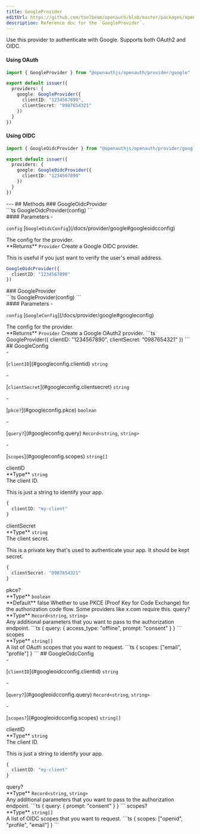 ```yaml
---
title: GoogleProvider
editUrl: https://github.com/toolbeam/openauth/blob/master/packages/openauth/src/provider/google.ts
description: Reference doc for the `GoogleProvider`.
---
```



<div class="tsdoc">
<Section type="about">
Use this provider to authenticate with Google. Supports both OAuth2 and OIDC.

#### Using OAuth

```ts {5-8}
import { GoogleProvider } from "@openauthjs/openauth/provider/google"

export default issuer({
  providers: {
    google: GoogleProvider({
      clientID: "1234567890",
      clientSecret: "0987654321"
    })
  }
})
```

#### Using OIDC

```ts {5-7}
import { GoogleOidcProvider } from "@openauthjs/openauth/provider/google"

export default issuer({
  providers: {
    google: GoogleOidcProvider({
      clientID: "1234567890"
    })
  }
})
```
</Section>
---
## Methods
### GoogleOidcProvider
<Segment>
<Section type="signature">
```ts
GoogleOidcProvider(config)
```
</Section>
<Section type="parameters">
#### Parameters
- <p><code class="key">config</code> [<code class="type">GoogleOidcConfig</code>](/docs/provider/google#googleoidcconfig)</p>
The config for the provider.
</Section>
<InlineSection>
**Returns** <code class="type">Provider</code>
</InlineSection>
Create a Google OIDC provider.

This is useful if you just want to verify the user's email address.
```ts
GoogleOidcProvider({
  clientID: "1234567890"
})
```
</Segment>
### GoogleProvider
<Segment>
<Section type="signature">
```ts
GoogleProvider(config)
```
</Section>
<Section type="parameters">
#### Parameters
- <p><code class="key">config</code> [<code class="type">GoogleConfig</code>](/docs/provider/google#googleconfig)</p>
The config for the provider.
</Section>
<InlineSection>
**Returns** <code class="type">Provider</code>
</InlineSection>
Create a Google OAuth2 provider.
```ts
GoogleProvider({
  clientID: "1234567890",
  clientSecret: "0987654321"
})
```
</Segment>
## GoogleConfig
<Segment>
<Section type="parameters">
- <p>[<code class="key">clientID</code>](#googleconfig.clientid) <code class="primitive">string</code></p>
- <p>[<code class="key">clientSecret</code>](#googleconfig.clientsecret) <code class="primitive">string</code></p>
- <p>[<code class="key">pkce?</code>](#googleconfig.pkce) <code class="primitive">boolean</code></p>
- <p>[<code class="key">query?</code>](#googleconfig.query) <code class="primitive">Record</code><code class="symbol">&lt;</code><code class="primitive">string</code>, <code class="primitive">string</code><code class="symbol">&gt;</code></p>
- <p>[<code class="key">scopes</code>](#googleconfig.scopes) <code class="primitive">string</code><code class="symbol">[]</code></p>
</Section>
</Segment>
<NestedTitle id="googleconfig.clientid" Tag="h4" parent="GoogleConfig.">clientID</NestedTitle>
<Segment>
<Section type="parameters">
<InlineSection>
**Type** <code class="primitive">string</code>
</InlineSection>
</Section>
The client ID.

This is just a string to identify your app.
```ts
{
  clientID: "my-client"
}
```
</Segment>
<NestedTitle id="googleconfig.clientsecret" Tag="h4" parent="GoogleConfig.">clientSecret</NestedTitle>
<Segment>
<Section type="parameters">
<InlineSection>
**Type** <code class="primitive">string</code>
</InlineSection>
</Section>
The client secret.

This is a private key that's used to authenticate your app. It should be kept secret.
```ts
{
  clientSecret: "0987654321"
}
```
</Segment>
<NestedTitle id="googleconfig.pkce" Tag="h4" parent="GoogleConfig.">pkce?</NestedTitle>
<Segment>
<Section type="parameters">
<InlineSection>
**Type** <code class="primitive">boolean</code>
</InlineSection>
</Section>

<InlineSection>
**Default** false
</InlineSection>
Whether to use PKCE (Proof Key for Code Exchange) for the authorization code flow.
Some providers like x.com require this.
</Segment>
<NestedTitle id="googleconfig.query" Tag="h4" parent="GoogleConfig.">query?</NestedTitle>
<Segment>
<Section type="parameters">
<InlineSection>
**Type** <code class="primitive">Record</code><code class="symbol">&lt;</code><code class="primitive">string</code>, <code class="primitive">string</code><code class="symbol">&gt;</code>
</InlineSection>
</Section>
Any additional parameters that you want to pass to the authorization endpoint.
```ts
{
  query: {
    access_type: "offline",
    prompt: "consent"
  }
}
```
</Segment>
<NestedTitle id="googleconfig.scopes" Tag="h4" parent="GoogleConfig.">scopes</NestedTitle>
<Segment>
<Section type="parameters">
<InlineSection>
**Type** <code class="primitive">string</code><code class="symbol">[]</code>
</InlineSection>
</Section>
A list of OAuth scopes that you want to request.
```ts
{
  scopes: ["email", "profile"]
}
```
</Segment>
## GoogleOidcConfig
<Segment>
<Section type="parameters">
- <p>[<code class="key">clientID</code>](#googleoidcconfig.clientid) <code class="primitive">string</code></p>
- <p>[<code class="key">query?</code>](#googleoidcconfig.query) <code class="primitive">Record</code><code class="symbol">&lt;</code><code class="primitive">string</code>, <code class="primitive">string</code><code class="symbol">&gt;</code></p>
- <p>[<code class="key">scopes?</code>](#googleoidcconfig.scopes) <code class="primitive">string</code><code class="symbol">[]</code></p>
</Section>
</Segment>
<NestedTitle id="googleoidcconfig.clientid" Tag="h4" parent="GoogleOidcConfig.">clientID</NestedTitle>
<Segment>
<Section type="parameters">
<InlineSection>
**Type** <code class="primitive">string</code>
</InlineSection>
</Section>
The client ID.

This is just a string to identify your app.
```ts
{
  clientID: "my-client"
}
```
</Segment>
<NestedTitle id="googleoidcconfig.query" Tag="h4" parent="GoogleOidcConfig.">query?</NestedTitle>
<Segment>
<Section type="parameters">
<InlineSection>
**Type** <code class="primitive">Record</code><code class="symbol">&lt;</code><code class="primitive">string</code>, <code class="primitive">string</code><code class="symbol">&gt;</code>
</InlineSection>
</Section>
Any additional parameters that you want to pass to the authorization endpoint.
```ts
{
  query: {
    prompt: "consent"
  }
}
```
</Segment>
<NestedTitle id="googleoidcconfig.scopes" Tag="h4" parent="GoogleOidcConfig.">scopes?</NestedTitle>
<Segment>
<Section type="parameters">
<InlineSection>
**Type** <code class="primitive">string</code><code class="symbol">[]</code>
</InlineSection>
</Section>
A list of OIDC scopes that you want to request.
```ts
{
  scopes: ["openid", "profile", "email"]
}
```
</Segment>
</div>